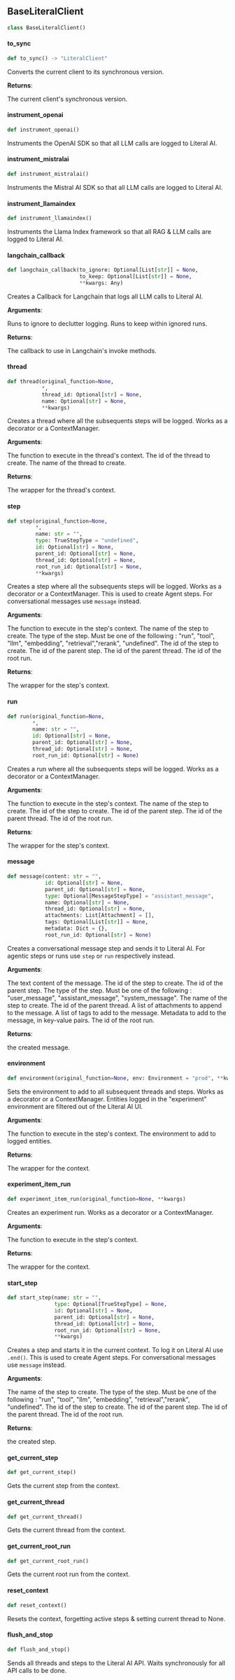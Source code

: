 <a id="literalai.client"></a>


<a id="literalai.client.BaseLiteralClient"></a>

## BaseLiteralClient

```python
class BaseLiteralClient()
```

<a id="literalai.client.BaseLiteralClient.to_sync"></a>

#### to\_sync

```python
def to_sync() -> "LiteralClient"
```

Converts the current client to its synchronous version.

**Returns**:

<ResponseField name="LiteralClient">The current client's synchronous version.</ResponseField>

<a id="literalai.client.BaseLiteralClient.instrument_openai"></a>

#### instrument\_openai

```python
def instrument_openai()
```

Instruments the OpenAI SDK so that all LLM calls are logged to Literal AI.

<a id="literalai.client.BaseLiteralClient.instrument_mistralai"></a>

#### instrument\_mistralai

```python
def instrument_mistralai()
```

Instruments the Mistral AI SDK so that all LLM calls are logged to Literal AI.

<a id="literalai.client.BaseLiteralClient.instrument_llamaindex"></a>

#### instrument\_llamaindex

```python
def instrument_llamaindex()
```

Instruments the Llama Index framework so that all RAG & LLM calls are logged to Literal AI.

<a id="literalai.client.BaseLiteralClient.langchain_callback"></a>

#### langchain\_callback

```python
def langchain_callback(to_ignore: Optional[List[str]] = None,
                       to_keep: Optional[List[str]] = None,
                       **kwargs: Any)
```

Creates a Callback for Langchain that logs all LLM calls to Literal AI.

**Arguments**:

<ResponseField name="to_ignore" type="Optional[List[str]]">Runs to ignore to declutter logging.</ResponseField>
<ResponseField name="to_keep" type="Optional[List[str]]">Runs to keep within ignored runs.</ResponseField>
  

**Returns**:

<ResponseField name="LangchainTracer">The callback to use in Langchain's invoke methods.</ResponseField>

<a id="literalai.client.BaseLiteralClient.thread"></a>

#### thread

```python
def thread(original_function=None,
           *,
           thread_id: Optional[str] = None,
           name: Optional[str] = None,
           **kwargs)
```

Creates a thread where all the subsequents steps will be logged.
Works as a decorator or a ContextManager.

**Arguments**:

<ResponseField name="original_function">The function to execute in the thread's context.</ResponseField>
<ResponseField name="thread_id" type="Optional[str]">The id of the thread to create.</ResponseField>
<ResponseField name="name" type="Optional[str]">The name of the thread to create.</ResponseField>
  

**Returns**:

  The wrapper for the thread's context.

<a id="literalai.client.BaseLiteralClient.step"></a>

#### step

```python
def step(original_function=None,
         *,
         name: str = "",
         type: TrueStepType = "undefined",
         id: Optional[str] = None,
         parent_id: Optional[str] = None,
         thread_id: Optional[str] = None,
         root_run_id: Optional[str] = None,
         **kwargs)
```

Creates a step where all the subsequents steps will be logged. Works as a decorator or a ContextManager.
This is used to create Agent steps. For conversational messages use `message` instead.

**Arguments**:

<ResponseField name="original_function">The function to execute in the step's context.</ResponseField>
<ResponseField name="name" type="Optional[str]">The name of the step to create.</ResponseField>
<ResponseField name="type" type="TrueStepType">The type of the step. Must be one of the following :</ResponseField>
  "run", "tool", "llm", "embedding", "retrieval","rerank", "undefined".
<ResponseField name="id" type="Optional[str]">The id of the step to create.</ResponseField>
<ResponseField name="parent_id" type="Optional[str]">The id of the parent step.</ResponseField>
<ResponseField name="thread_id" type="Optional[str]">The id of the parent thread.</ResponseField>
<ResponseField name="root_run_id" type="Optional[str]">The id of the root run.</ResponseField>
  

**Returns**:

  The wrapper for the step's context.

<a id="literalai.client.BaseLiteralClient.run"></a>

#### run

```python
def run(original_function=None,
        *,
        name: str = "",
        id: Optional[str] = None,
        parent_id: Optional[str] = None,
        thread_id: Optional[str] = None,
        root_run_id: Optional[str] = None)
```

Creates a run where all the subsequents steps will be logged. Works as a decorator or a ContextManager.

**Arguments**:

<ResponseField name="original_function">The function to execute in the step's context.</ResponseField>
<ResponseField name="name" type="Optional[str]">The name of the step to create.</ResponseField>
<ResponseField name="id" type="Optional[str]">The id of the step to create.</ResponseField>
<ResponseField name="parent_id" type="Optional[str]">The id of the parent step.</ResponseField>
<ResponseField name="thread_id" type="Optional[str]">The id of the parent thread.</ResponseField>
<ResponseField name="root_run_id" type="Optional[str]">The id of the root run.</ResponseField>
  

**Returns**:

  The wrapper for the step's context.

<a id="literalai.client.BaseLiteralClient.message"></a>

#### message

```python
def message(content: str = "",
            id: Optional[str] = None,
            parent_id: Optional[str] = None,
            type: Optional[MessageStepType] = "assistant_message",
            name: Optional[str] = None,
            thread_id: Optional[str] = None,
            attachments: List[Attachment] = [],
            tags: Optional[List[str]] = None,
            metadata: Dict = {},
            root_run_id: Optional[str] = None)
```

Creates a conversational message step and sends it to Literal AI.
For agentic steps or runs use `step` or `run` respectively instead.

**Arguments**:

<ResponseField name="content" type="str">The text content of the message.</ResponseField>
<ResponseField name="id" type="Optional[str]">The id of the step to create.</ResponseField>
<ResponseField name="parent_id" type="Optional[str]">The id of the parent step.</ResponseField>
<ResponseField name="type" type="TrueStepType">The type of the step. Must be one of the following :</ResponseField>
  "user_message", "assistant_message", "system_message".
<ResponseField name="name" type="Optional[str]">The name of the step to create.</ResponseField>
<ResponseField name="thread_id" type="Optional[str]">The id of the parent thread.</ResponseField>
<ResponseField name="attachments" type="List[Attachment]">A list of attachments to append to the message.</ResponseField>
<ResponseField name="tags" type="Optional[List[str]]">A list of tags to add to the message.</ResponseField>
<ResponseField name="metadata" type="Dict">Metadata to add to the message, in key-value pairs.</ResponseField>
<ResponseField name="root_run_id" type="Optional[str]">The id of the root run.</ResponseField>
  

**Returns**:

<ResponseField name="Message">the created message.</ResponseField>

<a id="literalai.client.BaseLiteralClient.environment"></a>

#### environment

```python
def environment(original_function=None, env: Environment = "prod", **kwargs)
```

Sets the environment to add to all subsequent threads and steps. Works as a decorator or a ContextManager.
Entities logged in the "experiment" environment are filtered out of the Literal AI UI.

**Arguments**:

<ResponseField name="original_function">The function to execute in the step's context.</ResponseField>
<ResponseField name="env" type="Environment">The environment to add to logged entities.</ResponseField>
  

**Returns**:

  The wrapper for the context.

<a id="literalai.client.BaseLiteralClient.experiment_item_run"></a>

#### experiment\_item\_run

```python
def experiment_item_run(original_function=None, **kwargs)
```

Creates an experiment run. Works as a decorator or a ContextManager.

**Arguments**:

<ResponseField name="original_function">The function to execute in the step's context.</ResponseField>
  

**Returns**:

  The wrapper for the context.

<a id="literalai.client.BaseLiteralClient.start_step"></a>

#### start\_step

```python
def start_step(name: str = "",
               type: Optional[TrueStepType] = None,
               id: Optional[str] = None,
               parent_id: Optional[str] = None,
               thread_id: Optional[str] = None,
               root_run_id: Optional[str] = None,
               **kwargs)
```

Creates a step and starts it in the current context. To log it on Literal AI use `.end()`.
This is used to create Agent steps. For conversational messages use `message` instead.

**Arguments**:

<ResponseField name="name" type="Optional[str]">The name of the step to create.</ResponseField>
<ResponseField name="type" type="TrueStepType">The type of the step. Must be one of the following :</ResponseField>
  "run", "tool", "llm", "embedding", "retrieval","rerank", "undefined".
<ResponseField name="id" type="Optional[str]">The id of the step to create.</ResponseField>
<ResponseField name="parent_id" type="Optional[str]">The id of the parent step.</ResponseField>
<ResponseField name="thread_id" type="Optional[str]">The id of the parent thread.</ResponseField>
<ResponseField name="root_run_id" type="Optional[str]">The id of the root run.</ResponseField>
  

**Returns**:

<ResponseField name="Step">the created step.</ResponseField>

<a id="literalai.client.BaseLiteralClient.get_current_step"></a>

#### get\_current\_step

```python
def get_current_step()
```

Gets the current step from the context.

<a id="literalai.client.BaseLiteralClient.get_current_thread"></a>

#### get\_current\_thread

```python
def get_current_thread()
```

Gets the current thread from the context.

<a id="literalai.client.BaseLiteralClient.get_current_root_run"></a>

#### get\_current\_root\_run

```python
def get_current_root_run()
```

Gets the current root run from the context.

<a id="literalai.client.BaseLiteralClient.reset_context"></a>

#### reset\_context

```python
def reset_context()
```

Resets the context, forgetting active steps & setting current thread to None.

<a id="literalai.client.BaseLiteralClient.flush_and_stop"></a>

#### flush\_and\_stop

```python
def flush_and_stop()
```

Sends all threads and steps to the Literal AI API. Waits synchronously for all API calls to be done.

